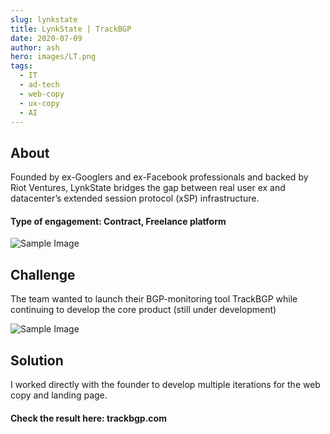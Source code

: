```yaml
---
slug: lynkstate 
title: LynkState | TrackBGP 
date: 2020-07-09
author: ash
hero: images/LT.png
tags:
  - IT 
  - ad-tech
  - web-copy
  - ux-copy 
  - AI 
---
```


## About 

Founded by ex-Googlers and ex-Facebook professionals and backed by Riot Ventures, LynkState bridges the gap between real user ex and datacenter’s extended session protocol (xSP) infrastructure.


#### Type of engagement: Contract, Freelance platform 

![Sample Image](/images/600x300.png)

## Challenge  

The team wanted to launch their BGP-monitoring tool TrackBGP while continuing to develop the core product (still under development) 


![Sample Image](/images/600x300.png)

## Solution 

I worked directly with the founder to develop multiple iterations for the web copy and landing page. 

#### Check the result here: trackbgp.com 

